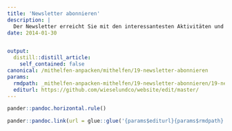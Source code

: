 ```yaml
---
title: 'Newsletter abonnieren'
description: |
  Der Newsletter erreicht Sie mit den interessantesten Aktivitäten und Plänen rund um Wiesel & Co am Zimmerberg - vor allem im Winterhalbjahr mit Möglichkeiten zum Mitwirken. Unsere Neuigkeiten verschicken wir ca. 4 Mal jährlich - Abmeldung jederzeit möglich. An- und Abmeldung bitte an mail@wieselundco.ch.
date: 2014-01-30


output:
  distill::distill_article:
    self_contained: false
canonical: /mithelfen-anpacken/mithelfen/19-newsletter-abonnieren
params:
  rmdpath: _mithelfen-anpacken-mithelfen/19-newsletter-abonnieren/19-newsletter-abonnieren.Rmd
  editurl: https://github.com/wieselundco/website/edit/master/
---
```







```r
pander::pandoc.horizontal.rule()

pander::pandoc.link(url = glue::glue('{params$editurl}{params$rmdpath}'),text = 'Artikel bearbeiten')
```

<!--http://wieselundco.ch/mithelfen-anpacken/mithelfen/19-newsletter-abonnieren-->
